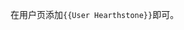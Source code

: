 <includeonly><!-- 在這裡加入模板的保護標識 --></includeonly><noinclude>{{template doc page viewed directly}}</noinclude>
<!-- 在本行下編輯模板說明 -->
在用户页添加<code><nowiki>{{User Hearthstone}}</nowiki></code>即可。
<includeonly>
<!-- 本行下加入模板的分類 -->
<!-- 本行下加入模板的跨語言鏈接 -->
</includeonly>